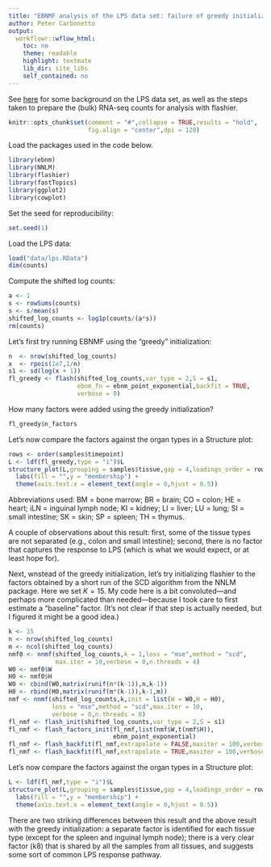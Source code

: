 ```yaml
---
title: "EBNMF analysis of the LPS data set: failure of greedy initialization?"
author: Peter Carbonetto
output:
  workflowr::wflow_html:
    toc: no
    theme: readable
    highlight: textmate
    lib_dir: site_libs
    self_contained: no
---
```


See
[here](https://stephenslab.github.io/single-cell-jamboree/lps.html)
for some background on the LPS data set, as well as the steps taken to
prepare the (bulk) RNA-seq counts for analysis with flashier.

```r
knitr::opts_chunk$set(comment = "#",collapse = TRUE,results = "hold",
                      fig.align = "center",dpi = 120)
```

Load the packages used in the code below.

```r
library(ebnm)
library(NNLM)
library(flashier)
library(fastTopics)
library(ggplot2)
library(cowplot)
```

Set the seed for reproducibility:

```r
set.seed(1)
```

Load the LPS data:

```r
load("data/lps.RData")
dim(counts)
```

Compute the shifted log counts:

```r
a <- 1
s <- rowSums(counts)
s <- s/mean(s)
shifted_log_counts <- log1p(counts/(a*s))
rm(counts)
```

Let's first try running EBNMF using the "greedy" initialization:

```r
n  <- nrow(shifted_log_counts)
x  <- rpois(1e7,1/n)
s1 <- sd(log(x + 1))
fl_greedy <- flash(shifted_log_counts,var_type = 2,S = s1,
                   ebnm_fn = ebnm_point_exponential,backfit = TRUE,
                   verbose = 0)
```

How many factors were added using the greedy initialization?

```r
fl_greedy$n_factors
```

Let's now compare the factors against the organ types in a Structure
plot:

```r
rows <- order(samples$timepoint)
L <- ldf(fl_greedy,type = "i")$L
structure_plot(L,grouping = samples$tissue,gap = 4,loadings_order = rows) +
  labs(fill = "",y = "membership") +
  theme(axis.text.x = element_text(angle = 0,hjust = 0.5))
```

Abbreviations used: BM = bone marrow; BR = brain; CO = colon; HE =
heart; iLN = inguinal lymph node; KI = kidney; LI = liver; LU = lung;
SI = small intestine; SK = skin; SP = spleen; TH = thymus.

A couple of observations about this result: first, some of the tissue
types are not separated (e.g., colon and small intestine); second,
there is no factor that captures the response to LPS (which is what we
would expect, or at least hope for).

Next, wnstead of the greedy initialization, let's try initializing
flashier to the factors obtained by a short run of the SCD algorithm
from the NNLM package. Here we set $K = 15$. My code here is a bit
convoluted---and perhaps more complicated than needed---because I took
care to first estimate a "baseline" factor. (It's not clear if that
step is actually needed, but I figured it might be a good idea.)

```r
k <- 15
n <- nrow(shifted_log_counts)
m <- ncol(shifted_log_counts)
nmf0 <- nnmf(shifted_log_counts,k = 1,loss = "mse",method = "scd",
             max.iter = 10,verbose = 0,n.threads = 4)
W0 <- nmf0$W
H0 <- nmf0$H
W0 <- cbind(W0,matrix(runif(n*(k-1)),n,k-1))
H0 <- rbind(H0,matrix(runif(m*(k-1)),k-1,m))
nmf <- nnmf(shifted_log_counts,k,init = list(W = W0,H = H0),
            loss = "mse",method = "scd",max.iter = 10,
            verbose = 0,n.threads = 8)
fl_nmf <- flash_init(shifted_log_counts,var_type = 2,S = s1)
fl_nmf <- flash_factors_init(fl_nmf,list(nmf$W,t(nmf$H)),
                             ebnm_point_exponential)
fl_nmf <- flash_backfit(fl_nmf,extrapolate = FALSE,maxiter = 100,verbose = 0)
fl_nmf <- flash_backfit(fl_nmf,extrapolate = TRUE,maxiter = 100,verbose = 0)
```

Let's now compare the factors against the organ types in a Structure
plot:

```r
L <- ldf(fl_nmf,type = "i")$L
structure_plot(L,grouping = samples$tissue,gap = 4,loadings_order = rows) +
  labs(fill = "",y = "membership") +
  theme(axis.text.x = element_text(angle = 0,hjust = 0.5))
```

There are two striking differences between this result and the above
result with the greedy initialization: a separate factor is identified
for each tissue type (except for the spleen and inguinal lymph node);
there is a very clear factor (k8) that is shared by all the samples
from all tissues, and suggests some sort of common LPS response
pathway.
